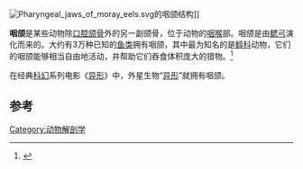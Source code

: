 [[File:Pharyngeal_jaws_of_moray_eels.svg|thumb]]的咽颌结构]]

'''咽颌'''是某些动物除[[口腔|口腔]][[颌骨|颌骨]]外的另一副颌骨，位于动物的[[咽喉|咽喉]]部。咽颌是由[[鳃弓|鳃弓]]演化而来的。大约有3万种已知的[[鱼类|鱼类]]拥有咽颌，其中最为知名的是[[鯙科|鯙科]]动物，它们的咽颌能够相当自由地活动，并帮助它们吞食体积庞大的猎物。<ref name="Mehta2007">{{cite journal | last =Mehtal | first =Rita S. | authorlink =Rita Mehtal | coauthors =Peter C. Wainwright | title =Raptorial jaws in the throat help moray eels swallow large prey | journal =[[Nature|Nature(journal)]] | volume =449 | pages =79–82 | date =2007-09-06 | url =http://www.nature.com/nature/journal/v449/n7158/abs/nature06062.html | doi =10.1038/nature06062 | accessdate =2007-09-06 | archive-date =2016-12-14 | archive-url =https://web.archive.org/web/20161214125235/http://www.nature.com/nature/journal/v449/n7158/abs/nature06062.html | dead-url =no }}</ref>

在经典[[科幻|科幻]]系列电影《[[异形_(电影)|异形]]》中，外星生物“[[异形_(外星生物)|异形]]”就拥有咽颌。

==参考==
{{reflist}}

{{解剖学小作品}}

[[Category:动物解剖学|Category:动物解剖学]]